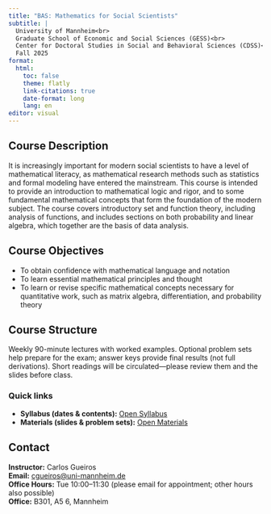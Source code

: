 ```yaml
---
title: "BAS: Mathematics for Social Scientists"
subtitle: |
  University of Mannheim<br>
  Graduate School of Economic and Social Sciences (GESS)<br>
  Center for Doctoral Studies in Social and Behavioral Sciences (CDSS)<br>
  Fall 2025
format:
  html:
    toc: false
    theme: flatly
    link-citations: true
    date-format: long
    lang: en
editor: visual
---
```



## Course Description

It is increasingly important for modern social scientists to have a level of mathematical literacy, as mathematical research methods such as statistics and formal modeling have entered the mainstream. This course is intended to provide an introduction to mathematical logic and rigor, and to some fundamental mathematical concepts that form the foundation of the modern subject. The course covers introductory set and function theory, including analysis of functions, and includes sections on both probability and linear algebra, which together are the basis of data analysis.

## Course Objectives

- To obtain confidence with mathematical language and notation  
- To learn essential mathematical principles and thought  
- To learn or revise specific mathematical concepts necessary for quantitative work, such as matrix algebra, differentiation, and probability theory

## Course Structure

Weekly 90-minute lectures with worked examples. Optional problem sets help prepare for the exam; answer keys provide final results (not full derivations). Short readings will be circulated—please review them and the slides before class.

::: {.callout-tip}
### Quick links
- **Syllabus (dates & contents):** [Open Syllabus](syllabus.qmd)  
- **Materials (slides & problem sets):** [Open Materials](materials.qmd)
:::

## Contact

**Instructor:** Carlos Gueiros  
**Email:** <cgueiros@uni-mannheim.de>  
**Office Hours:** Tue 10:00–11:30 (please email for appointment; other hours also possible)  
**Office:** B301, A5 6, Mannheim
